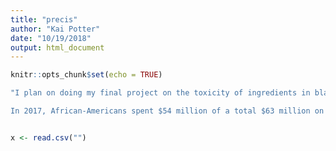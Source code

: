 ```yaml
---
title: "precis"
author: "Kai Potter"
date: "10/19/2018"
output: html_document
---
```


```r
knitr::opts_chunk$set(echo = TRUE)
```

```r
"I plan on doing my final project on the toxicity of ingredients in black women's hair products. There has been a recent uproar about statistics showing that only 25 percent of the tested products for black women rated at the lowest level of toxicity compared to more than 40 percent of tested products in the general market. This is a huge public health concern and it is only becoming more relevant as the natural hair movement gets more popular over the years as not only a fashion statement, but a political statement. 

In 2017, African-Americans spent $54 million of a total $63 million on ethnic hair and beauty aids, according to data from Nielsen. This is a massive market and companies such as L'Oreal and Johnson & Johnson have committed themselves to buying up small black-owned ethnic hair businesses. However, this recent controversy about the toxicity of products has made black female consumers more wary of where they spend their dollars, and I am personally curious to visualize and present the data shown in the EWG database. They have collected information on 735 different hair products from different brands. I don't have the data yet but I think I will email EWG for the raw dataset or try and scrape the information from the website."



```

```r
x <- read.csv("")
```









